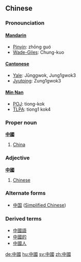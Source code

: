 ==Chinese==

===Pronounciation===
====[[Mandarin]]====
*[[Pinyin]]: zhōng guó
*[[Wade-Giles]]: Chung-kuo

====[[Cantonese]]====
*[[Yale romanization|Yale]]: Jūnggwok, Jung1gwok3
*[[Jyutping]]: Zung1gwok3

====[[Min Nan]]====
*[[wikipedia:POJ|POJ]]: tiong-kok
*[[TLPA]]: tiong1 kok4

===Proper noun===
'''[[中]][[國]]'''
# [[China]]

===Adjective===
'''[[中]][[國]]'''
# [[Chinese]]

===Alternate forms===
*[[中国]] ([[Simplified Chinese]])

===Derived terms===
*[[中國語]]
*[[中國的]]
*[[中國人]]

[[de:中國]]
[[hu:中國]]
[[sv:中國]]
[[zh:中國]]